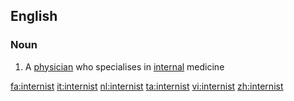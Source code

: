 ==English==

===Noun===
{{en-noun}}

#{{medicine}} A [[physician]] who specialises in [[internal]] medicine

[[fa:internist]]
[[it:internist]]
[[nl:internist]]
[[ta:internist]]
[[vi:internist]]
[[zh:internist]]